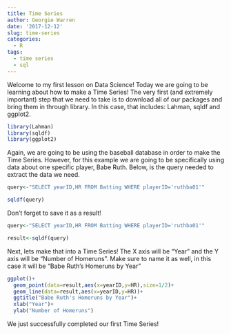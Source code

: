 ```yaml
---
title: Time Series
author: Georgie Warren
date: '2017-12-12'
slug: time-series
categories:
  - R
tags:
  - time series
  - sql
---
```


Welcome to my first lesson on Data Science! Today we are going to be learning about how to make a Time Series! The very first (and extremely important) step that we need to take is to download all of our packages and bring them in through library. In this case, that includes: Lahman, sqldf and ggplot2.

```r
library(Lahman)
library(sqldf)
library(ggplot2)
```

Again, we are going to be using the baseball database in order to make the Time Series. However, for this example we are going to be specifically using data about one specific player, Babe Ruth. Below, is the query needed to extract the data we need. 

```r
query<-"SELECT yearID,HR FROM Batting WHERE playerID='ruthba01'"

sqldf(query)
```

Don't forget to save it as a result!

```r
query<-"SELECT yearID,HR FROM Batting WHERE playerID='ruthba01'"

result<-sqldf(query)
```

Next, lets make that into a Time Series! The X axis will be "Year" and the Y axis will be "Number of Homeruns". Make sure to name it as well, in this case it will be "Babe Ruth's Homeruns by Year"

```r
ggplot()+
  geom_point(data=result,aes(x=yearID,y=HR),size=1/2)+
  geom_line(data=result,aes(x=yearID,y=HR))+
  ggtitle("Babe Ruth's Homeruns by Year")+
  xlab("Year")+
  ylab("Number of Homeruns")
```

We just successfully completed our first Time Series!